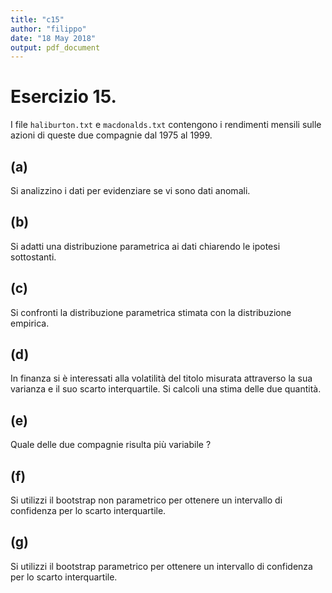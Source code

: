 ```yaml
---
title: "c15"
author: "filippo"
date: "18 May 2018"
output: pdf_document
---
```


# Esercizio 15. 
I file ```haliburton.txt``` e ```macdonalds.txt``` contengono i rendimenti mensili sulle azioni di queste due compagnie dal 1975 al 1999.

## (a)
Si analizzino i dati per evidenziare se vi sono dati anomali.

## (b)
Si adatti una distribuzione parametrica ai dati chiarendo le ipotesi sottostanti.

## (c)
Si confronti la distribuzione parametrica stimata con la distribuzione empirica.

## (d)
In finanza si è interessati alla volatilità del titolo misurata attraverso la sua varianza e il suo scarto interquartile. 
Si calcoli una stima delle due quantità.

## (e)
Quale delle due compagnie risulta più variabile ?

## (f)
Si utilizzi il bootstrap non parametrico per ottenere un intervallo di confidenza per lo scarto interquartile.

## (g)
Si utilizzi il bootstrap parametrico per ottenere un intervallo di confidenza per lo scarto interquartile.